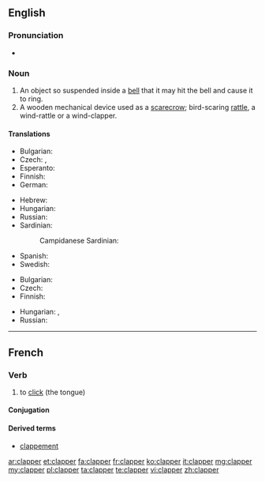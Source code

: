==English==

===Pronunciation===
* {{rhymes|æpə(r)}}

===Noun===
{{en-noun}}

# An object so suspended inside a [[bell]] that it may hit the bell and cause it to ring.
# A wooden mechanical device used as a [[scarecrow]]; bird-scaring [[rattle]], a wind-rattle or a wind-clapper.

====Translations====
{{trans-top|the tongue of a bell}}
* Bulgarian: {{t+|bg|език|m|tr=ezík}}
* Czech: {{t|cs|srdce zvonu}}, {{t+|cs|srdce}}
* Esperanto: {{t|eo|koro}}
* Finnish: {{t+|fi|kieli}}
* German: {{t+|de|Klöppel|m}}
{{trans-mid}}
* Hebrew: {{t+|he|ענבל|m|tr=inbal}}
* Hungarian: {{t|hu|harangnyelv}}
* Russian: {{t|ru|язык|m|tr=jazýk}} {{qualifier|ко́локола}}
* Sardinian:
*: Campidanese Sardinian: {{tø|sro|tratallu}}
* Spanish: {{t+|es|badajo|m}}
* Swedish: {{t|sv|kläpp|c}}
{{trans-bottom}}

{{trans-top|rattle}}
* Bulgarian: {{t|bg|кречетало|n|tr=krečetalo}}
* Czech: {{t|cs|řehtačka|f}}
* Finnish: {{t-|fi|räikkä}}
{{trans-mid}}
* Hungarian: {{t|hu|kereplő}}, {{t-|hu|szélkelep}}
* Russian: {{t|ru|трещотка|f|tr=treščótka}}
{{trans-bottom}}

----

==French==

===Verb===
{{fr-verb}}

# to [[click]] (the tongue)

====Conjugation====
{{fr-conj-er|clapp|avoir}}

====Derived terms====
* [[clappement]]

[[ar:clapper]]
[[et:clapper]]
[[fa:clapper]]
[[fr:clapper]]
[[ko:clapper]]
[[it:clapper]]
[[mg:clapper]]
[[my:clapper]]
[[pl:clapper]]
[[ta:clapper]]
[[te:clapper]]
[[vi:clapper]]
[[zh:clapper]]